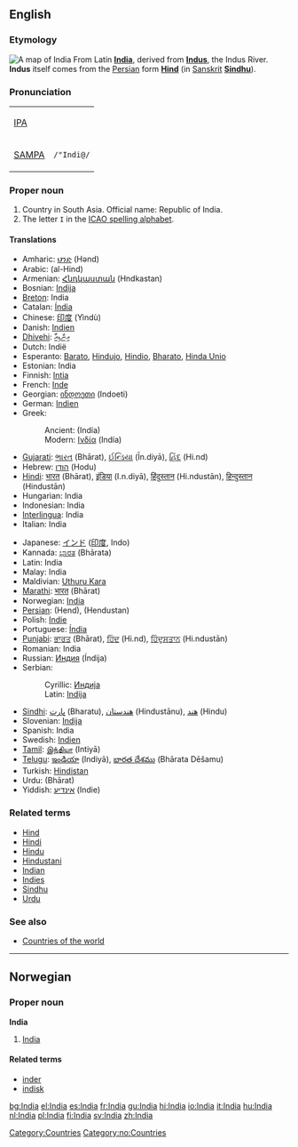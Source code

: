 :{{see|india}}
==English==
{{wikipedia}}
===Etymology===
[[Image:Map_India_Bhopal.png|thumb|right|A map of India]]
From Latin '''[[India]]''', derived from '''[[Indus]]''', the Indus River. '''Indus''' itself comes from the [[Persian]] form '''[[Hind]]''' (in [[Sanskrit]] '''[[Sindhu]]''').

===Pronunciation===
{| border=1 cellpadding=5
| [[w:IPA|IPA]] || {{IPAchar|/ˈɪndiə/}}
|-
| [[w:SAMPA|SAMPA]] || <tt>/"Indi@/</tt>
|}

===Proper noun===
# Country in South Asia. Official name: Republic of India.
# The letter <tt>I</tt> in the [[ICAO spelling alphabet]].

====Translations====
{{top}}
*Amharic: [[ህንድ]] (Hənd)
*Arabic: {{ARchar|[[الهند]]}} (al-Hind)
*Armenian: [[Հնդկաստան]] (Hndkastan)
*Bosnian: [[Indija#Bosnian|Indija]] {{f}}
*[[Breton]]: India
*Catalan: [[Índia]] {{f}}
*Chinese: [[印度]] (Yìndù)
*Danish: [[Indien]]
*[[Dhivehi]]: [[އިންޑިއާ]] {{Unicode|(Inḋi’ā)}}
*Dutch: Indië
*Esperanto: [[Barato]], [[Hindujo]], [[Hindio]], [[Bharato]], [[Hinda Unio]]
*Estonian: India
*Finnish: [[Intia]]
*French: [[Inde]] {{f}}
*Georgian: [[ინდოეთი]] (Indoeti)
*German: [[Indien]] {{n}}
*Greek:
*:Ancient: {{Unicode|[[Ἰνδία]]}} (Indía) {{f}}
*:Modern: [[Ινδία]] (Indía) {{f}} 
*[[Gujarati]]: [[ભારત]] (Bhārat), [[ઈન્ડિયા]] (Īn.diyā), [[હિંદ]] (Hi.nd)
*Hebrew: [[הודו]] (Hodu)
*[[Hindi]]: [[भारत]] (Bhārat), [[इंडिया]] (I.n.diyā), [[हिंदुस्तान]] (Hi.ndustān), [[हिन्दुस्तान]] (Hindustān)
*Hungarian: India
*Indonesian: India
*[[Interlingua]]: India
*Italian: India {{f}}
{{mid}}
*Japanese: [[インド]] ([[印度]], Indo)
*Kannada: [[ಭಾರತ]] (Bhārata)
*Latin: India {{f}}
*Malay: India
*Maldivian: [[Uthuru Kara]]
*[[Marathi]]: [[भारत]] (Bhārat)
*Norwegian: [[#Norwegian|India]]
*[[Persian]]: {{FAchar|[[هند]]}} (Hend), {{FAchar|[[هندوستان]]}} (Hendustan)
*Polish: [[Indie]]
*Portuguese: [[Índia]] {{f}}
*[[Punjabi]]: [[ਭਾਰਤ]] (Bhārat), [[ਹਿੰਦ]] (Hi.nd), [[ਹਿੰਦੁਸਤਾਨ]] (Hi.ndustān)
*Romanian: India {{f}}
*Russian: [[Индия]] (Índija) {{f}}
*Serbian:
*:Cyrillic: [[Индија#Serbian|Индија]] {{f}}
*:Latin: [[Indija#Serbian|Indija]] {{f}}
*[[Sindhi]]: [[ڀارت]] (Bharatu), [[هندستان]] (Hindustānu), [[هند]] (Hindu)
*Slovenian: [[Indija]]
*Spanish: India {{f}}
*Swedish: [[Indien]]
*[[Tamil]]: [[இந்தியா]] (Intiyā)
*[[Telugu]]: [[ఇండియా]] (Indiyā), [[భారత దేశము]] (Bhārata Dēšamu)
*Turkish: [[Hindistan]]
*Urdu: {{FAchar|[[بهارت]]}} (Bhārat)
*Yiddish: [[אינדיע]] (Indie)
{{bottom}}

===Related terms===
*[[Hind]]
*[[Hindi]]
*[[Hindu]]
*[[Hindustani]]
*[[Indian]]
*[[Indies]]
*[[Sindhu]]
*[[Urdu]]

===See also===
* [[Countries of the world]]

[[Category:Countries]]
----

==Norwegian==
===Proper noun===
[[Category:no:Countries]]
'''India'''
#[[#English|India]]
====Related terms====
*[[inder]]
*[[indisk]]
[[bg:India]]
[[el:India]]
[[es:India]]
[[fr:India]]
[[gu:India]]
[[hi:India]]
[[io:India]]
[[it:India]]
[[hu:India]]
[[nl:India]]
[[pl:India]]
[[fi:India]]
[[sv:India]]
[[zh:India]]